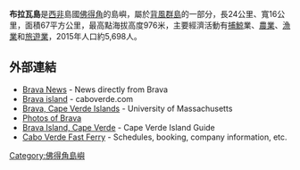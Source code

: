 {{Infobox islands
| name             = 布拉瓦島
| image name       = Bela-vista-net-Brava-map.jpg
| image caption    = 
| image size       = 
| locator map      = Locator map of Brava, Cape Verde.png
| native name      = 
| native name link = 
| nickname         = 
| location         = [[大西洋|大西洋]]
| coordinates      = {{coord|14|52|N|24|42|W||display=inline}}
| archipelago      = 
| total islands    = 
| major islands    = 
| area_km2         = 67
| length_km        = 24
| width_km         = 16
| highest mount    = 
| elevation_m      = 976
| country          = {{flag|Cape Verde}}
| country admin divisions title     = 
| country admin divisions           = 
| country admin divisions title 1   = 
| country admin divisions 1         = 
| country admin divisions title 2   = 
| country admin divisions 2         = 
| country largest city              = 
| country largest city population   = 
| population       = 
| population as of = 
| density_km2      = 
| ethnic groups    = 
| additional info  =
}}

'''布拉瓦島'''是[[西非|西非]]島國[[佛得角|佛得角]]的島嶼，屬於[[背風群島_(佛得角)|背風群島]]的一部分，長24公里、寬16公里，面積67平方公里，最高點海拔高度976米，主要經濟活動有[[捕鯨|捕鯨]]業、[[農業|農業]]、[[漁業|漁業]]和[[旅遊業|旅遊業]]，2015年人口約5,698人。

== 外部連結 ==
* [http://www.bravanews.com Brava News] {{Webarchive|url=http://arquivo.pt/wayback/20090520132807/http://www.bravanews.com/ |date=2009-05-20 }} - News directly from Brava
* [http://www.caboverde.com/ilhas/ybrav-it.htm Brava island] {{Wayback|url=http://www.caboverde.com/ilhas/ybrav-it.htm |date=20200629003959 }} - caboverde.com
* [https://web.archive.org/web/20060116083217/http://www.umassd.edu/SpecialPrograms/caboverde/brava.html Brava, Cape Verde Islands] - University of Massachusetts
* [http://www.mindelo.info/forum/album_cat.php?cat_id=13 Photos of Brava] {{Wayback|url=http://www.mindelo.info/forum/album_cat.php?cat_id=13 |date=20210116182807 }}
* [https://web.archive.org/web/20111202235249/http://www.capeverdeislands.uk.com/cape-verde-island-brava.htm Brava Island, Cape Verde] - Cape Verde Island Guide
* [http://www.cvfastferry.com Cabo Verde Fast Ferry] {{Wayback|url=http://www.cvfastferry.com/ |date=20210116105045 }} - Schedules, booking, company information, etc.

{{Authority control}}
{{CapeVerde-stub}}

[[Category:佛得角島嶼|Category:佛得角島嶼]]